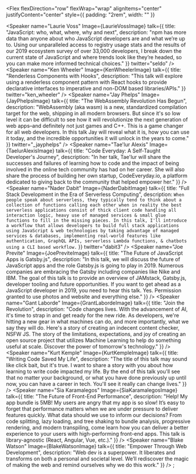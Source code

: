 
<Flex
  flexDirection="row"
  flexWrap="wrap"
  alignItems="center"
  justifyContent="center"
  style={{ padding: "2rem", width: "" }}
>
  <Speaker
    name="Laurie Voss"
    Image={LaurieVossImage}
    talk={{
      title: "JavaScript: who, what, where, why and next",
       description: "npm has more data than anyone about who JavaScript developers are and what we’re up to. Using our unparalleled access to registry usage stats and the results of our 2019 ecosystem survey of over 33,000 developers, I break down the current state of JavaScript and where trends look like they’re headed, so you can make more informed technical choices."
    }}
    twitter="seldo"
  />
  <Speaker
    name="Ken Wheeler"
    Image={KenWheelerImage}
    talk={{
      title: "Renderless Components with Hooks",
      description: "This talk will explore using a renderless component pattern with React hooks to provide declarative interfaces to imperative and non-DOM based libraries/APIs."
    }}
    twitter="ken_wheeler"
  />
  <Speaker
    name="Jay Phelps"
    Image={JayPhelpsImage}
    talk={{
      title: "The WebAssembly Revolution Has Begun",
      description: "WebAssembly (aka wasm) is a new, standardized compilation target for the web, shipping in all modern browsers. But since it's so low level it can be difficult to see how it will revolutionize the next generation of web apps–and definitely not just games and C++. This is a game changer for all web developers. In this talk Jay will reveal what it is, how you can use it today, and the incredible opportunities it will unlock in the years to come."
    }}
    twitter="_jayphelps"
  />
  <Speaker
    name="Tae'lur Alexis"
    Image={TaelurAlexisImage}
    talk={{
      title: "Code Everyday: A Self-Taught Developer's Journey",
      description: "In her talk, Tae'lur will share the successes and failures of learning how to code and the impact of being involved in the online tech community has had on her career. She will also share the process of building her own startup, CodeEveryday.io, a platform dedicated to giving back to the community that helped empower her."
    }}
  />
  <Speaker
    name="Nader Dabit"
    Image={NaderDabitImage}
    talk={{
      title: "Full Stack Development in the Era of Serverless Computing",
      description: `When people speak about serverless, they typically tend to think about a collection of functions calling each other when in reality the best serverless applications consist of thick client code handling all interaction logic, heavy use of managed services & small glue functions to fill in the missing pieces. In this talk, I'll introduce a workflow that allows developers to build full stack applications using JavaScript & web technologies by taking advantage of managed services & databases, implementing real-world features like authentication, GraphQL APIs, serverless Lambda functions, & chatbots using a CLI based workflow.`
    }}
    twitter="dabit3"
  />
  <Speaker
    name="Joe Previte"
    Image={JoePreviteImage}
    talk={{
      title: "The Future of JavaScript Apps is Gatsby.js",
      description: "In this talk, we will discuss the future of JavaScript apps and the role Gatsby.js is going to play in 2019. Numerous companies are embracing the Gatsby including companies like Nike and IBM. The goal of this talk is to provide an overview of JAMstack, Gatsby.js, developer tooling and future opportunities. If you want to get ahead as a JavaScript developer in 2019, you need to hear this talk. Yes. Permission granted to use photos and website and everything else."
    }}
  />
  <Speaker
    name="Gant Laborde"
    Image={GrantLabordeImage}
    talk={{
      title: "Join the Revolution",
      description: "Code changes lives. With the advancement of AI, it's time to strap in and get ready for the new ride. As developers, we're hitting a new gear in what machines can do, and more importantly, what we say they will do. Here's a story of creating an indecent content checker, NSFW JS. The story of the limitations, expectations, and joy of creating an open source project that utilizes Machine Learning to help do something useful at scale. Discover the power of tomorrow's technology."
    }}
  />
  <Speaker
    name="Kurt Kemple"
    Image={KurtKempleImage}
    talk={{
      title: "Writing Code Saved My Life",
      description: "The title of this talk may sound like click bait, but it's true. I want to share a story with you about how learning to write code impacted my life. By the end of this talk you'll see that no matter your background, or what you have done previously up until now, you can have a career in tech. You'll see it really can change lives."
    }}
  />
  <Speaker
    name="Sia Karamalegos"
    Image={SiaKaramalegosImage}
    talk={{
      title: "The Future of Front-End Performance",
      description: "Help! My app bundle is 5MB! My users are angry that my app is so slow! It’s easy to forget that performance matters when we are under pressure to deliver features quickly. What data should we use to inform our decisions? From code splitting, lazy loading, and tree shaking to bundle analysis, progressive rendering, and modern transpiling, come learn how you can deliver a better experience to your users with high-performing front-end apps. This talk is library-agnostic (React, Angular, Vue, etc.)."
    }}
  />
  <Speaker
    name="Blake Watson"
    Image={BlakeWatsonImage}
    talk={{
      title: "Empower Through Web Development",
      description: "Web dev is a superpower. It liberates and transforms on both a personal and societal level. We’ll rediscover the magic of making the web and remind ourselves why we do this work."
    }}
  />
</Flex>;
